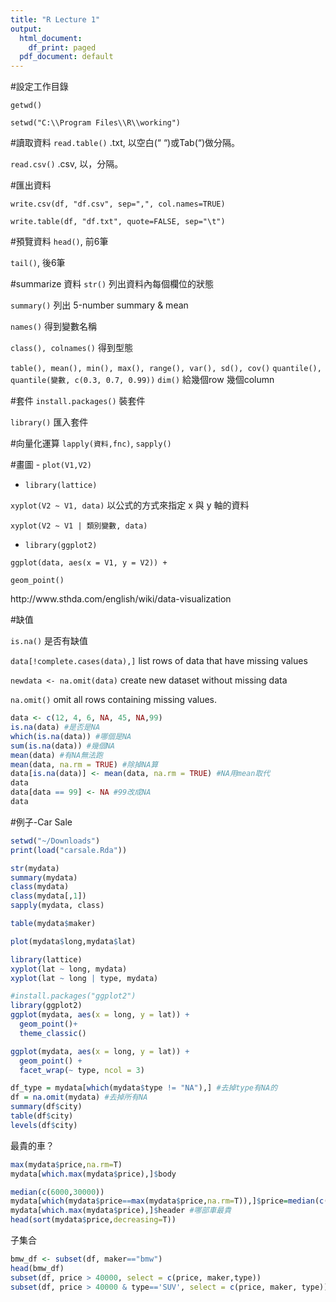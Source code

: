 ```yaml
---
title: "R Lecture 1"
output:
  html_document:
    df_print: paged
  pdf_document: default
---
```


#設定工作目錄

`getwd()`

`setwd("C:\\Program Files\\R\\working")`


#讀取資料
`read.table()`
.txt, 以空白(“ “)或Tab(“\t”)做分隔。

`read.csv()`
.csv, 以，分隔。

#匯出資料

`write.csv(df, "df.csv", sep=",", col.names=TRUE)`

`write.table(df, "df.txt", quote=FALSE, sep="\t")`

#預覽資料
`head()`, 前6筆 

`tail()`, 後6筆

#summarize 資料
`str()` 列出資料內每個欄位的狀態

`summary()` 列出 5-number summary & mean

`names()` 得到變數名稱

`class(), colnames()` 得到型態

`table(), mean(), min(), max(), range(), var(), sd(), cov()`
`quantile(), quantile(變數, c(0.3, 0.7, 0.99))`
`dim()` 給幾個row 幾個column

#套件
`install.packages()` 裝套件

`library()` 匯入套件

#向量化運算
`lapply(資料,fnc)`, `sapply()`

#畫圖
- `plot(V1,V2)`

- `library(lattice)`

`xyplot(V2 ~ V1, data)` 以公式的方式來指定 x 與 y 軸的資料

`xyplot(V2 ~ V1 | 類別變數, data)`

- `library(ggplot2)`

`ggplot(data, aes(x = V1, y = V2)) +`

`geom_point()`
 
 http://www.sthda.com/english/wiki/data-visualization

#缺值

`is.na()` 是否有缺值
 
`data[!complete.cases(data),]` list rows of data that have missing values

`newdata <- na.omit(data)` create new dataset without missing data 

`na.omit()` omit all rows containing missing values.

```r
data <- c(12, 4, 6, NA, 45, NA,99)
is.na(data) #是否是NA
which(is.na(data)) #哪個是NA
sum(is.na(data)) #幾個NA
mean(data) #有NA無法跑
mean(data, na.rm = TRUE) #除掉NA算
data[is.na(data)] <- mean(data, na.rm = TRUE) #NA用mean取代
data
data[data == 99] <- NA #99改成NA
data
```


#例子-Car Sale
```r
setwd("~/Downloads")
print(load("carsale.Rda"))

```
```r
str(mydata)
summary(mydata)
class(mydata)
class(mydata[,1])
sapply(mydata, class)

```
```r
table(mydata$maker)

```
```r
plot(mydata$long,mydata$lat)
```

```r
library(lattice)
xyplot(lat ~ long, mydata)
xyplot(lat ~ long | type, mydata)

```
```r
#install.packages("ggplot2")
library(ggplot2)
ggplot(mydata, aes(x = long, y = lat)) +
  geom_point()+
  theme_classic()
```

```r
ggplot(mydata, aes(x = long, y = lat)) +
  geom_point() +
  facet_wrap(~ type, ncol = 3)
```

```r
df_type = mydata[which(mydata$type != "NA"),] #去掉type有NA的
df = na.omit(mydata) #去掉所有NA  
summary(df$city)
table(df$city)
levels(df$city)
```
最貴的車？
```r
max(mydata$price,na.rm=T)
mydata[which.max(mydata$price),]$body

median(c(6000,30000))
mydata[which(mydata$price==max(mydata$price,na.rm=T)),]$price=median(c(6000,30000)) #用中位數取代
mydata[which.max(mydata$price),]$header #哪部車最貴
head(sort(mydata$price,decreasing=T))

```
子集合
```r
bmw_df <- subset(df, maker=="bmw")
head(bmw_df)
subset(df, price > 40000, select = c(price, maker,type))
subset(df, price > 40000 & type=='SUV', select = c(price, maker, type))

```


